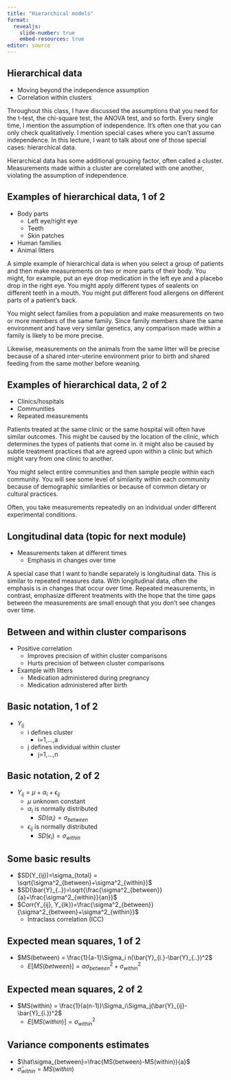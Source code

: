 ```yaml
---
title: "Hierarchical models"
format: 
  revealjs:
    slide-number: true
    embed-resources: true
editor: source
---
```


## Hierarchical data

-   Moving beyond the independence assumption
-   Correlation within clusters

::: notes
Throughout this class, I have discussed the assumptions that you need for the t-test, the chi-square test, the ANOVA test, and so forth. Every single time, I mention the assumption of independence. It's often one that you can only check qualitatively. I mention special cases where you can't assume independence. In this lecture, I want to talk about one of those special cases: hierarchical data. 

Hierarchical data has some additional grouping factor, often called a cluster. Measurements made within a cluster are correlated with one another, violating the assumption of independence.
:::

## Examples of hierarchical data, 1 of 2

-   Body parts
    -   Left eye/right eye
    -   Teeth
    -   Skin patches
-   Human families
-   Animal litters

::: notes
A simple example of hierarchical data is when you select a group of patients and then make measurements on two or more parts of their body. You might, for example, put an eye drop medication in the left eye and a placebo drop in the right eye. You might apply different types of sealents on different teeth in a mouth. You might put different food allergens on different parts of a patient's back. 

You might select families from a population and make measurements on two or more members of the same family. Since family members share the same environment and have very similar genetics, any comparison made within a family is likely to be more precise.

Likewise, measurements on the animals from the same litter will be precise because of a shared inter-uterine environment prior to birth and shared feeding from the same mother before weaning.
:::

## Examples of hierarchical data, 2 of 2

-   Clinics/hospitals
-   Communities
-   Repeated measurements

::: notes
Patients treated at the same clinic or the same hospital will often have similar outcomes. This might be caused by the location of the clinic, which determines the types of patients that come in. it might also be caused by subtle treatment practices that are agreed upon within a clinic but which might vary from one clinic to another.

You might select entire communities and then sample people within each community. You will see some level of similarity within each community because of demographic similarities or because of common dietary or cultural practices. 

Often, you take measurements repeatedly on an individual under different experimental conditions.
:::

## Longitudinal data (topic for next module)

-   Measurements taken at different times
    -   Emphasis in changes over time

::: notes
A special case that I want to handle separately is longitudinal data. This is similar to repeated measures data. With longitudinal data, often the emphasis is in changes that occur over time. Repeated measurements, in contrast, emphasize different treatments with the hope that the time gaps between the measurements are small enough that you don't see changes over time.
:::

## Between and within cluster comparisons

-   Positive correlation 
    -   Improves precision of within cluster comparisons
    -   Hurts precision of between cluster comparisons
-   Example with litters
    -   Medication administered during pregnancy
    -   Medication administered after birth

## Basic notation, 1 of 2

-   $Y_{ij}$
    -   i defines cluster
        -   i=1,...,a
    -   j defines individual within cluster
        -   j=1,...,n

## Basic notation, 2 of 2

-   $Y_{ij} = \mu+\alpha_i+\epsilon_{ij}$
    -   $\mu$ unknown constant
    -   $\alpha_i$ is normally distributed
        -   $SD(\alpha_i)=\sigma_{between}$
    -   $\epsilon_{ij}$ is normally distributed
        -   $SD(\epsilon_i)=\sigma_{within}$

## Some basic results

-   $SD(Y_{ij})=\sigma_{total} = \sqrt{\sigma^2_{between}+\sigma^2_{within}}$
-   $SD(\bar{Y}_{..})=\sqrt{\frac{\sigma^2_{between}}{a}+\frac{\sigma^2_{within}}{an}}$
-   $Corr(Y_{ij}, Y_{ik})=\frac{\sigma^2_{between}}{\sigma^2_{between}+\sigma^2_{within}}$
    -   Intraclass correlation (ICC)

## Expected mean squares, 1 of 2

-   $MS(between) = \frac{1}{a-1}\Sigma_i n(\bar{Y}_{i.}-\bar{Y}_{..})^2$
    -   $E[MS(between)] = a\sigma^2_{between}+\sigma^2_{within}$

## Expected mean squares, 2 of 2

-   $MS(within) = \frac{1}{a(n-1)}\Sigma_i\Sigma_j(\bar{Y}_{ij}-\bar{Y}_{i.})^2$
    -   $E[MS(within)] = \sigma^2_{within}$
    
## Variance components estimates

-   $\hat\sigma_{between}=\frac{MS(between)-MS(within)}{a}$
-   $\hat\sigma_{within}=MS(within)$